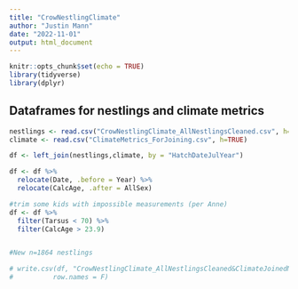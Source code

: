 ```yaml
---
title: "CrowNestlingClimate"
author: "Justin Mann"
date: "2022-11-01"
output: html_document
---
```


```r
knitr::opts_chunk$set(echo = TRUE)
library(tidyverse)
library(dplyr)
```

## Dataframes for nestlings and climate metrics

```r
nestlings <- read.csv("CrowNestlingClimate_AllNestlingsCleaned.csv", h=TRUE)# 1868
climate <- read.csv("ClimateMetrics_ForJoining.csv", h=TRUE)
```

```r
df <- left_join(nestlings,climate, by = "HatchDateJulYear")

df <- df %>% 
  relocate(Date, .before = Year) %>% 
  relocate(CalcAge, .after = AllSex)

#trim some kids with impossible measurements (per Anne)
df <- df %>% 
  filter(Tarsus < 70) %>% 
  filter(CalcAge > 23.9)


#New n=1864 nestlings

# write.csv(df, "CrowNestlingClimate_AllNestlingsCleaned&ClimateJoinedNEW.csv",
#          row.names = F)
```
